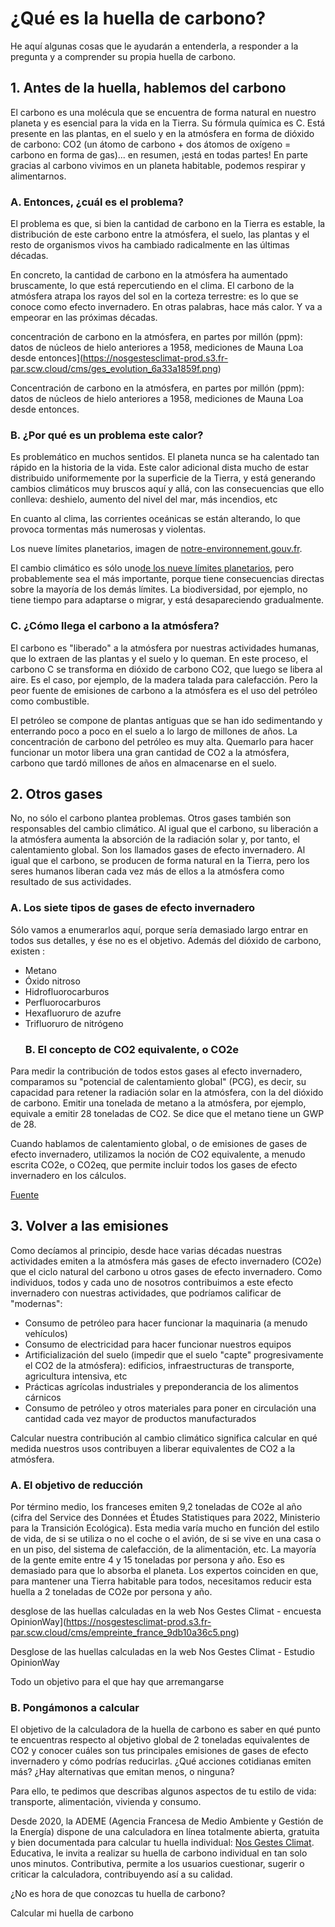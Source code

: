 # ¿Qué es la huella de carbono?

He aquí algunas cosas que le ayudarán a entenderla, a responder a la pregunta y a comprender su propia huella de carbono.

## 1. Antes de la huella, hablemos del carbono

El carbono es una molécula que se encuentra de forma natural en nuestro planeta y es esencial para la vida en la Tierra. Su fórmula química es C. Está presente en las plantas, en el suelo y en la atmósfera en forma de dióxido de carbono: CO2 (un átomo de carbono + dos átomos de oxígeno = carbono en forma de gas)... en resumen, ¡está en todas partes! En parte gracias al carbono vivimos en un planeta habitable, podemos respirar y alimentarnos.

### A. Entonces, ¿cuál es el problema?

El problema es que, si bien la cantidad de carbono en la Tierra es estable, la distribución de este carbono entre la atmósfera, el suelo, las plantas y el resto de organismos vivos ha cambiado radicalmente en las últimas décadas.

En concreto, la cantidad de carbono en la atmósfera ha aumentado bruscamente, lo que está repercutiendo en el clima. El carbono de la atmósfera atrapa los rayos del sol en la corteza terrestre: es lo que se conoce como efecto invernadero. En otras palabras, hace más calor. Y va a empeorar en las próximas décadas.

concentración de carbono en la atmósfera, en partes por millón (ppm): datos de núcleos de hielo anteriores a 1958, mediciones de Mauna Loa desde entonces](https://nosgestesclimat-prod.s3.fr-par.scw.cloud/cms/ges_evolution_6a33a1859f.png)

Concentración de carbono en la atmósfera, en partes por millón (ppm): datos de núcleos de hielo anteriores a 1958, mediciones de Mauna Loa desde entonces.

### B. ¿Por qué es un problema este calor?

Es problemático en muchos sentidos. El planeta nunca se ha calentado tan rápido en la historia de la vida. Este calor adicional dista mucho de estar distribuido uniformemente por la superficie de la Tierra, y está generando cambios climáticos muy bruscos aquí y allá, con las consecuencias que ello conlleva: deshielo, aumento del nivel del mar, más incendios, etc

En cuanto al clima, las corrientes oceánicas se están alterando, lo que provoca tormentas más numerosas y violentas.

Los nueve límites planetarios, imagen de <a href="https://www.notre-environnement.gouv.fr/themes/societe/article/limites-planetaires">notre-environnement.gouv.fr</a>.

El cambio climático es sólo uno<a href="https://nosgestesclimat.fr/blog/environnement/carbone-empreinte-parmi-autres">de los nueve límites planetarios</a>, pero probablemente sea el más importante, porque tiene consecuencias directas sobre la mayoría de los demás límites. La biodiversidad, por ejemplo, no tiene tiempo para adaptarse o migrar, y está desapareciendo gradualmente.

### C. ¿Cómo llega el carbono a la atmósfera?

El carbono es "liberado" a la atmósfera por nuestras actividades humanas, que lo extraen de las plantas y el suelo y lo queman. En este proceso, el carbono C se transforma en dióxido de carbono CO2, que luego se libera al aire. Es el caso, por ejemplo, de la madera talada para calefacción. Pero la peor fuente de emisiones de carbono a la atmósfera es el uso del petróleo como combustible.

El petróleo se compone de plantas antiguas que se han ido sedimentando y enterrando poco a poco en el suelo a lo largo de millones de años. La concentración de carbono del petróleo es muy alta. Quemarlo para hacer funcionar un motor libera una gran cantidad de CO2 a la atmósfera, carbono que tardó millones de años en almacenarse en el suelo.

## 2. Otros gases

No, no sólo el carbono plantea problemas. Otros gases también son responsables del cambio climático. Al igual que el carbono, su liberación a la atmósfera aumenta la absorción de la radiación solar y, por tanto, el calentamiento global. Son los llamados gases de efecto invernadero. Al igual que el carbono, se producen de forma natural en la Tierra, pero los seres humanos liberan cada vez más de ellos a la atmósfera como resultado de sus actividades.

### A. Los siete tipos de gases de efecto invernadero

Sólo vamos a enumerarlos aquí, porque sería demasiado largo entrar en todos sus detalles, y ése no es el objetivo. Además del dióxido de carbono, existen :

- Metano
- Óxido nitroso
- Hidrofluorocarburos
- Perfluorocarburos
- Hexafluoruro de azufre
- Trifluoruro de nitrógeno
  ### B. El concepto de CO2 equivalente, o CO2e

Para medir la contribución de todos estos gases al efecto invernadero, comparamos su "potencial de calentamiento global" (PCG), es decir, su capacidad para retener la radiación solar en la atmósfera, con la del dióxido de carbono. Emitir una tonelada de metano a la atmósfera, por ejemplo, equivale a emitir 28 toneladas de CO2. Se dice que el metano tiene un GWP de 28.

Cuando hablamos de calentamiento global, o de emisiones de gases de efecto invernadero, utilizamos la noción de CO2 equivalente, a menudo escrita CO2e, o CO2eq, que permite incluir todos los gases de efecto invernadero en los cálculos.

<a href="https://www.futura-sciences.com/planete/actualites/climatologie-taux-gaz-effet-serre-atmosphere-battent-tous-records-60411/">
  Fuente
</a>

## 3. Volver a las emisiones

Como decíamos al principio, desde hace varias décadas nuestras actividades emiten a la atmósfera más gases de efecto invernadero (CO2e) que el ciclo natural del carbono u otros gases de efecto invernadero. Como individuos, todos y cada uno de nosotros contribuimos a este efecto invernadero con nuestras actividades, que podríamos calificar de "modernas":

- Consumo de petróleo para hacer funcionar la maquinaria (a menudo vehículos)
- Consumo de electricidad para hacer funcionar nuestros equipos
- Artificialización del suelo (impedir que el suelo "capte" progresivamente el CO2 de la atmósfera): edificios, infraestructuras de transporte, agricultura intensiva, etc
- Prácticas agrícolas industriales y preponderancia de los alimentos cárnicos
- Consumo de petróleo y otros materiales para poner en circulación una cantidad cada vez mayor de productos manufacturados

Calcular nuestra contribución al cambio climático significa calcular en qué medida nuestros usos contribuyen a liberar equivalentes de CO2 a la atmósfera.

### A. El objetivo de reducción

Por término medio, los franceses emiten 9,2 toneladas de CO2e al año (cifra del Service des Données et Études Statistiques para 2022, Ministerio para la Transición Ecológica). Esta media varía mucho en función del estilo de vida, de si se utiliza o no el coche o el avión, de si se vive en una casa o en un piso, del sistema de calefacción, de la alimentación, etc. La mayoría de la gente emite entre 4 y 15 toneladas por persona y año. Eso es demasiado para que lo absorba el planeta. Los expertos coinciden en que, para mantener una Tierra habitable para todos, necesitamos reducir esta huella a 2 toneladas de CO2e por persona y año.

desglose de las huellas calculadas en la web Nos Gestes Climat - encuesta OpinionWay](https://nosgestesclimat-prod.s3.fr-par.scw.cloud/cms/empreinte_france_9db10a36c5.png)

Desglose de las huellas calculadas en la web Nos Gestes Climat - Estudio OpinionWay

Todo un objetivo para el que hay que arremangarse

### B. Pongámonos a calcular

El objetivo de la calculadora de la huella de carbono es saber en qué punto te encuentras respecto al objetivo global de 2 toneladas equivalentes de CO2 y conocer cuáles son tus principales emisiones de gases de efecto invernadero y cómo podrías reducirlas. ¿Qué acciones cotidianas emiten más? ¿Hay alternativas que emitan menos, o ninguna?

Para ello, te pedimos que describas algunos aspectos de tu estilo de vida: transporte, alimentación, vivienda y consumo.

Desde 2020, la ADEME (Agencia Francesa de Medio Ambiente y Gestión de la Energía) dispone de una calculadora en línea totalmente abierta, gratuita y bien documentada para calcular tu huella individual: <a href="https://nosgestesclimat.fr/">Nos Gestes Climat</a>. Educativa, le invita a realizar su huella de carbono individual en tan solo unos minutos. Contributiva, permite a los usuarios cuestionar, sugerir o criticar la calculadora, contribuyendo así a su calidad.

¿No es hora de que conozcas tu huella de carbono?

<ButtonLink href="https://nosgestesclimat.fr/simulateur/bilan?mtm_campaign=blog-simu&mtm_kwd=empreinte-climat">
  <span>Calcular mi huella de carbono</span>
</ButtonLink>
